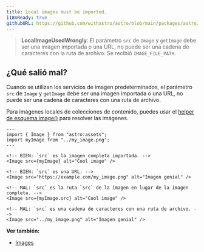 ```yaml
---
title: Local images must be imported.
i18nReady: true
githubURL: https://github.com/withastro/astro/blob/main/packages/astro/src/core/errors/errors-data.ts
---
```


> **LocalImageUsedWrongly**: El parámetro `src` de `Image` y `getImage` debe ser una imagen importada o una URL, no puede ser una cadena de caracteres con la ruta de archivo. Se recibió `IMAGE_FILE_PATH`.

## ¿Qué salió mal?
Cuando se utilizan los servicios de imagen predeterminados, el parámetro `src` de `Image` y `getImage` debe ser una imagen importada o una URL, no puede ser una cadena de caracteres con una ruta de archivo.

Para imágenes locales de colecciones de contenido, puedes usar el [helper de esquema image()](/es/guides/images/#imágenes-en-colecciones-de-contenido) para resolver las imágenes.

```astro
---
import { Image } from "astro:assets";
import myImage from "../my_image.png";
---

<!-- BIEN: `src` es la imagen completa importada. -->
<Image src={myImage} alt="Cool image" />

<!-- BIEN: `src` es una URL. -->
<Image src="https://example.com/my_image.png" alt="Imagen genial" />

<!-- MAL: `src` es la ruta `src` de la imagen en lugar de la imagen completa. -->
<Image src={myImage.src} alt="Cool image" />

<!-- MAL: `src` es una cadena de caracteres con una ruta de archivo. -->
<Image src="../my_image.png" alt="Imagen genial" />
```

**Ver también:**
-  [Images](/es/guides/images/)

